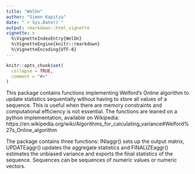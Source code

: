 ```yaml
---
title: "WelOn"
author: "Simon Kapitza"
date: "`r Sys.Date()`"
output: rmarkdown::html_vignette
vignette: >
  %\VignetteIndexEntry{WelOn}
  %\VignetteEngine{knitr::rmarkdown}
  %\VignetteEncoding{UTF-8}
---
```


```r
knitr::opts_chunk$set(
  collapse = TRUE,
  comment = "#>"
)
```

This package contains functions implementing Welford's Online algorithm to update statistics sequentially without having to store all values of a sequence. This is useful when there are memory constraints and computational efficiency is not essential. The functions are leaned on a python implementation, available on Wikipedia: https://en.wikipedia.org/wiki/Algorithms_for_calculating_variance#Welford%27s_Online_algorithm

The package contains three functions: INIaggr() sets up the output matrix, UPDATEaggr() updates the aggregate statistics and FINALIZEaggr() estimates the unbiased variance and exports the final statistics of the sequence. Sequences can be sequences of numeric values or numeric vectors.
